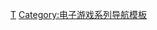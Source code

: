 {{Navbox
| name = 陷阱系列
| title = 陷阱系列
| state = {{{state|autocollapse}}}
| listclass = hlist

| list1 =
* [[陷阱 (游戏)|陷阱]]
* [[Pitfall II: Lost Caverns|II: Lost Caverns]]
* [[超级陷阱]]
* [[Pitfall: The Mayan Adventure|The Mayan Adventure]]
* [[Pitfall 3D: Beyond the Jungle|3D: Beyond The Jungle]]
* [[Pitfall: The Lost Expedition|The Lost Expedition]]

}}<noinclude>
{{collapsible option}}

{{DEFAULTSORT:Pitfall}}
[[Category:陷阱系列|Τ]]
[[Category:电子游戏系列导航模板]]
</noinclude>